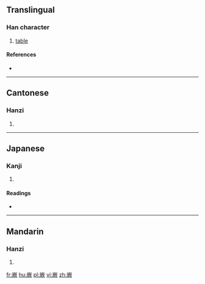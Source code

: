 ==Translingual==

===Han character===
{{Han char|rn=46|rad=山|as=12|sn=15|four=2228<sub>2</sub>|canj=山一廿人 (UMTO)}}

# [[table]]

====References====
* {{Han ref|kx=0320.090|dkj=08490|dj=0620.140|hdz=10797.050|uh=5DA1|ud=23969|bh=E56B|bd=58731}}

----

==Cantonese==

===Hanzi===
{{yue-hanzi|jyut=[[gwai3]], [[kyut3]]|y=gwai3, kyut3}}

# {{defn|lang=yue|sort=山12}}

----

==Japanese==

===Kanji===
{{ja-kanji|grade=|rs=山12}}

# {{defn|lang=ja|sort=山12}}

====Readings====
* {{ja-readings|on=[[けい]] (kei), [[け]] (ke), [[けつ]] (ketsu), [[かち]] (kachi)|kun=}}

----

==Mandarin==

===Hanzi===
{{cmn-hanzi|pin=[[guì]] ([[gui4]]), [[niè]] ([[nie4]])|wg=kuei<sup>4</sup>, nieh<sup>4</sup>}}

# {{defn|lang=cmn|sort=山12}}

[[fr:嶡]]
[[hu:嶡]]
[[pl:嶡]]
[[vi:嶡]]
[[zh:嶡]]